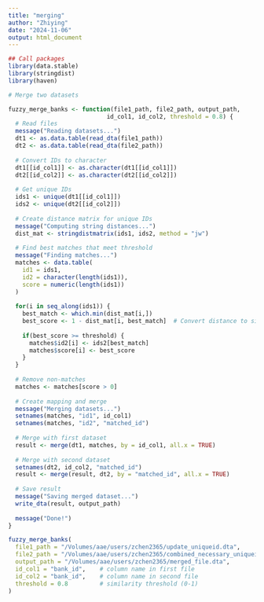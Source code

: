 ```yaml
---
title: "merging"
author: "Zhiying"
date: "2024-11-06"
output: html_document
---
```


```r
## Call packages
library(data.stable)
library(stringdist)
library(haven)
```

```r
# Merge two datasets

fuzzy_merge_banks <- function(file1_path, file2_path, output_path, 
                            id_col1, id_col2, threshold = 0.8) {
  # Read files
  message("Reading datasets...")
  dt1 <- as.data.table(read_dta(file1_path))
  dt2 <- as.data.table(read_dta(file2_path))
  
  # Convert IDs to character
  dt1[[id_col1]] <- as.character(dt1[[id_col1]])
  dt2[[id_col2]] <- as.character(dt2[[id_col2]])
  
  # Get unique IDs
  ids1 <- unique(dt1[[id_col1]])
  ids2 <- unique(dt2[[id_col2]])
  
  # Create distance matrix for unique IDs
  message("Computing string distances...")
  dist_mat <- stringdistmatrix(ids1, ids2, method = "jw")
  
  # Find best matches that meet threshold
  message("Finding matches...")
  matches <- data.table(
    id1 = ids1,
    id2 = character(length(ids1)),
    score = numeric(length(ids1))
  )
  
  for(i in seq_along(ids1)) {
    best_match <- which.min(dist_mat[i,])
    best_score <- 1 - dist_mat[i, best_match]  # Convert distance to similarity
    
    if(best_score >= threshold) {
      matches$id2[i] <- ids2[best_match]
      matches$score[i] <- best_score
    }
  }
  
  # Remove non-matches
  matches <- matches[score > 0]
  
  # Create mapping and merge
  message("Merging datasets...")
  setnames(matches, "id1", id_col1)
  setnames(matches, "id2", "matched_id")
  
  # Merge with first dataset
  result <- merge(dt1, matches, by = id_col1, all.x = TRUE)
  
  # Merge with second dataset
  setnames(dt2, id_col2, "matched_id")
  result <- merge(result, dt2, by = "matched_id", all.x = TRUE)
  
  # Save result
  message("Saving merged dataset...")
  write_dta(result, output_path)
  
  message("Done!")
}
```

```r
fuzzy_merge_banks(
  file1_path = "/Volumes/aae/users/zchen2365/update_uniqueid.dta",
  file2_path = "/Volumes/aae/users/zchen2365/combined_necessary_uniqueid.dta",
  output_path = "/Volumes/aae/users/zchen2365/merged_file.dta",
  id_col1 = "bank_id",    # column name in first file
  id_col2 = "bank_id",    # column name in second file
  threshold = 0.8         # similarity threshold (0-1)
)

```